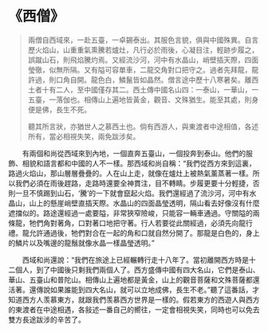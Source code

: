 # 《西僧》

> 兩僧自西域來，一赴五臺，一卓錫泰出。其服色言貌，俱與中國殊異。自言歷火焰山，山重重氣熏騰若爐灶，凡行必於雨後，心凝目注，輕跡步履之，誤蹴山石，則飛焰騰灼焉。又經流沙河，河中有水晶山，峭壁插天際，四面瑩徹，似無所隔。又有隘可容單車，二龍交角對口把守之。過者先拜龍，龍許過，則口角自開。龍色白，鱗鬣皆如晶然。僧言途中歷十八寒暑矣。離西土者十有二人，至中國僅存其二。西土傳中國名山四：一泰山，一華山，一五臺，一落伽也。相傳山上遍地皆黃金，觀音、文殊猶生。能至其處，則身便是佛，長生不死。
>
> 聽其所言狀，亦猶世人之慕西土也。倘有西游人，與東渡者中途相值，各述所有，當必相視失笑，兩免跋涉矣。

&emsp;&emsp;有兩個和尚從西域來到內地，一個直奔五臺山，一個投奔到泰山。他們的服飾、相貌和語言都和中國的人不一樣。那西域和尚自稱：“我們從西方來到這裏，路過火焰山，那山層層疊疊的。人在山上走，就像在爐灶上被熱氣薰蒸著一樣。所以我們必須在雨後趕路，走路時還要全神貫注，目不轉睛。步履更要十分輕捷，否則一旦不慎踢到山石，‘騰’的一下就會竄起火焰。我們還經過了流沙河，河中有水晶山，山上的懸崖峭壁直插天際。水晶山的四面晶瑩透明，隔山看去好像沒有什麼遮擋似的。路途還經過一處要隘，非常狹窄險峻，只能容一輛車通過。守關隘的兩條龍，牠們角對著角，口對著口地把守著。行人若要從此關經過，必須先向龍行禮。龍允許通過後，牠們對合在一起的角和口就自然分開了。那龍是白色的，身上的鱗片以及嘴邊的龍鬚就像水晶一樣晶瑩透明。”

&emsp;&emsp;西域和尚還說：“我們在旅途上已經輾轉行走十八年了。當初離開西方時是十二個人，到了中國後只剩我們兩個人了。西方盛傳中國有四大名山，它們是泰山、華山、五臺山和普陀山。相傳山上遍地都是黃金，山上的觀音菩薩和文殊菩薩都還活著。還傳說如果誰能到四大名山，就可以立地成佛，長生不老。”聽了這番話，才知道西方人羡慕東方，就跟我們羡慕西方世界是一樣的。假若東方的西遊人與西方的東渡者在中途相遇，各敍述一番自己的嚮往，一定會相視失笑，同時也可以免去雙方長途跋涉的辛苦了。
